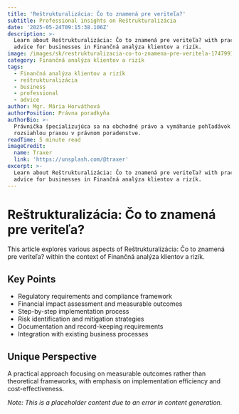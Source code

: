 ```yaml
---
title: 'Reštrukturalizácia: Čo to znamená pre veriteľa?'
subtitle: Professional insights on Reštrukturalizácia
date: '2025-05-24T09:15:38.106Z'
description: >-
  Learn about Reštrukturalizácia: Čo to znamená pre veriteľa? with practical
  advice for businesses in Finančná analýza klientov a rizík.
image: /images/sk/restrukturalizacia-co-to-znamena-pre-veritela-1747991737618.jpg
category: Finančná analýza klientov a rizík
tags:
  - Finančná analýza klientov a rizík
  - reštrukturalizácia
  - business
  - professional
  - advice
author: Mgr. Mária Horváthová
authorPosition: Právna poradkyňa
authorBio: >-
  Právnička špecializujúca sa na obchodné právo a vymáhanie pohľadávok s
  rozsiahlou praxou v právnom poradenstve.
readTime: 5 minute read
imageCredit:
  name: Traxer
  link: 'https://unsplash.com/@traxer'
excerpt: >-
  Learn about Reštrukturalizácia: Čo to znamená pre veriteľa? with practical
  advice for businesses in Finančná analýza klientov a rizík.
---
```

# Reštrukturalizácia: Čo to znamená pre veriteľa?

This article explores various aspects of Reštrukturalizácia: Čo to znamená pre veriteľa? within the context of Finančná analýza klientov a rizík.

## Key Points
- Regulatory requirements and compliance framework
- Financial impact assessment and measurable outcomes
- Step-by-step implementation process
- Risk identification and mitigation strategies
- Documentation and record-keeping requirements
- Integration with existing business processes

## Unique Perspective
A practical approach focusing on measurable outcomes rather than theoretical frameworks, with emphasis on implementation efficiency and cost-effectiveness.

*Note: This is a placeholder content due to an error in content generation.*
